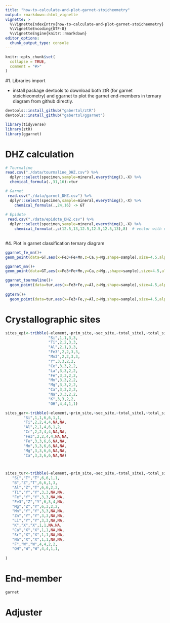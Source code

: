 ```yaml
---
title: "how-to-calculate-and-plot-garnet-stoicheometry"
output: rmarkdown::html_vignette
vignette: >
  %\VignetteIndexEntry{how-to-calculate-and-plot-garnet-stoicheometry}
  %\VignetteEncoding{UTF-8}
  %\VignetteEngine{knitr::rmarkdown}
editor_options: 
  chunk_output_type: console
---
```


```r
knitr::opts_chunk$set(
  collapse = TRUE,
  comment = "#>"
)
```

#1. Libraries import

- install package devtools to download both ztR (for garnet steichieometry) and ggarnet to plot the garnet end-members in ternary diagram from github directly.
```r

devtools::install_github("gabertol/ztR")
devtools::install_github("gabertol/ggarnet")

library(tidyverse)
library(ztR)
library(ggarnet)


```

# DHZ calculation
```r

# Tourmaline
read.csv("./data/tourmaline_DHZ.csv") %>% 
  dplyr::select(specimen,sample=mineral,everything(),-X) %>% 
  chemical_formula(.,31,16)->tur

# Garnet
 read.csv("./data/garnet_DHZ.csv") %>% 
  dplyr::select(specimen,sample=mineral,everything(),-X) %>% 
    chemical_formula(.,24,16) -> GT
  
# Epidote 
 read.csv("./data/epidote_DHZ.csv") %>% 
  dplyr::select(specimen,sample=mineral,everything(),-X) %>% 
    chemical_formula(.,c(12.5,13,12.5,12.5,12.5,13),8)  # vector with different qtty of oxigens
  


```


#4. Plot in garnet classification ternary diagram

```r
ggarnet_fe_mn()+
geom_point(data=GT,aes(x=Fe3+Fe+Mn,z=Ca,y=Mg,shape=sample),size=4.5,alpha=0.5)

ggarnet_mn()+
geom_point(data=GT,aes(x=Fe3+Fe+Mn,y=Ca,z=Mg,,shape=sample),size=4.5,alpha=0.5)

ggarnet_tourmaline()+
  geom_point(data=tur,aes(x=Fe3+Fe,y=Al,z=Mg,shape=sample),size=4.5,alpha=0.5)
  
ggtern()+
  geom_point(data=tur,aes(x=Fe3+Fe,y=Al,z=Mg,shape=sample),size=4.5,alpha=0.5)

```

# Crystallographic sites
```r
sites_epi<-tribble(~element,~prim_site,~sec_site,~total_site1,~total_site2,
                   "Si",1,1,3,3,
                   "Ti",2,2,3,3,
                   "Al",2,1,3,3, 
                   "Fe3",2,2,3,3, 
                   "Mn3",2,2,3,3,
                   "Y",3,3,2,2,  
                   "Ce",3,3,2,2, 
                   "La",3,3,2,2,  
                   "Fe",3,3,2,2,   
                   "Mn",3,3,2,2,  
                   "Mg",3,3,2,2,  
                   "Ca",3,3,2,2,  
                   "Na",3,3,2,2,   
                   "K",3,3,2,2,   
                   "OH",4,4,1,1)

sites_gar<-tribble(~element,~prim_site,~sec_site,~total_site1,~total_site2,~order_s1,~order_s2,
        "Si",1,1,6,6,1,1, 
        "Ti",2,2,4,4,NA,NA,
        "Al",2,1,4,6,1,2,  
        "Cr",2,2,4,4,NA,NA,  
        "Fe3",2,2,4,4,NA,NA,
        "Fe",3,3,6,6,NA,NA,  
        "Mn",3,3,6,6,NA,NA, 
        "Mg",3,3,6,6,NA,NA, 
        "Ca",3,3,6,6,NA,NA) 



sites_tur<-tribble(~element,~prim_site,~sec_site,~total_site1,~total_site2,~order_s1,~order_s2,
   "Si","T","T",6,6,1,1,
   "B","Z","T",6,6,1,3,
   "Al","Z","T",6,6,2,2,
   "Ti","Y","Y",3,3,NA,NA,
   "Fe","Y","Y",3,3,NA,NA,
   "Fe3","Z","Y",6,3,4,NA,
   "Mg","Z","Y",6,3,2,2,
   "Mn","Y","Y",3,3,NA,NA,
   "Zn","Y","Y",3,3,NA,NA,
   "Li","Y","Y",3,3,NA,NA,
   "K","X","X",1,1,NA,NA,
   "Ca","X","X",1,1,NA,NA,
   "Sr","X","X",1,1,NA,NA,
   "Na","X","X",1,1,NA,NA, 
   "F","W","W",4,4,2,2,   
   "OH","W","W",4,4,1,1,   
  
)
```

# End-member
```r
garnet
```

# Adjuster
